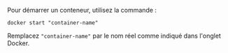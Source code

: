 Pour démarrer un conteneur, utilisez la commande :

```
docker start "container-name"
```

Remplacez `"container-name"` par le nom réel comme indiqué dans l'onglet Docker.
